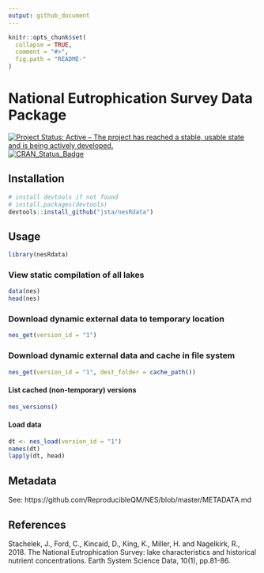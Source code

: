```yaml
---
output: github_document
---
```


<!-- README.md is generated from README.Rmd. Please edit that file -->

```r
knitr::opts_chunk$set(
  collapse = TRUE,
  comment = "#>",
  fig.path = "README-"
)
```

# National Eutrophication Survey Data Package

[![Project Status: Active – The project has reached a stable, usable state and is being actively developed.](http://www.repostatus.org/badges/latest/active.svg)](http://www.repostatus.org/#active)
[![CRAN_Status_Badge](http://www.r-pkg.org/badges/version/nesRdata)](https://cran.r-project.org/package=nesRdata)

## Installation

```r
# install devtools if not found
# install.packages(devtools)
devtools::install_github("jsta/nesRdata")
```


## Usage

```r
library(nesRdata)
```

### View static compilation of all lakes

```r
data(nes)
head(nes)
```

### Download dynamic external data to temporary location

```r
nes_get(version_id = "1")
```

### Download dynamic external data and cache in file system

```r
nes_get(version_id = "1", dest_folder = cache_path())
```

#### List cached (non-temporary) versions

```r
nes_versions()
```

#### Load data

```r
dt <- nes_load(version_id = "1")
names(dt)
lapply(dt, head)
```

## Metadata

See: https://github.com/ReproducibleQM/NES/blob/master/METADATA.md

## References

Stachelek, J., Ford, C., Kincaid, D., King, K., Miller, H. and Nagelkirk, R., 2018. The National Eutrophication Survey: lake characteristics and historical nutrient concentrations. Earth System Science Data, 10(1), pp.81-86.
